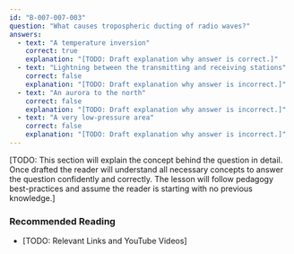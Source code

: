 ```yaml
---
id: "B-007-007-003"
question: "What causes tropospheric ducting of radio waves?"
answers:
  - text: "A temperature inversion"
    correct: true
    explanation: "[TODO: Draft explanation why answer is correct.]"
  - text: "Lightning between the transmitting and receiving stations"
    correct: false
    explanation: "[TODO: Draft explanation why answer is incorrect.]"
  - text: "An aurora to the north"
    correct: false
    explanation: "[TODO: Draft explanation why answer is incorrect.]"
  - text: "A very low-pressure area"
    correct: false
    explanation: "[TODO: Draft explanation why answer is incorrect.]"
---
```


[TODO: This section will explain the concept behind the question in detail. Once drafted the reader will understand all necessary concepts to answer the question confidently and correctly. The lesson will follow pedagogy best-practices and assume the reader is starting with no previous knowledge.]

### Recommended Reading

- [TODO: Relevant Links and YouTube Videos]
